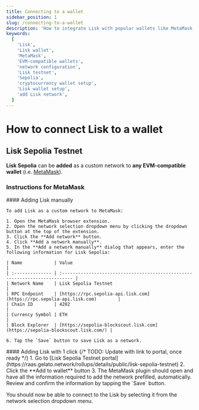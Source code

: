 ```yaml
---
title: Connecting to a wallet
sidebar_position: 1
slug: /connecting-to-a-wallet
description: 'How to integrate Lisk with popular wallets like MetaMask.'
keywords:
  [
    'Lisk',
    'Lisk wallet',
    'MetaMask',
    'EVM-compatible wallets',
    'network configuration',
    'Lisk testnet',
    'Sepolia',
    'cryptocurrency wallet setup',
    'Lisk wallet setup',
    'add Lisk network',
  ]
---
```



# How to connect Lisk to a wallet

## Lisk Sepolia Testnet

**Lisk Sepolia** can be **added** as a custom network to **any EVM-compatible wallet** (i.e. [MetaMask](https://metamask.io/)).

### Instructions for MetaMask

<Tabs>
  <TabItem value="manual" label="Adding Lisk manually" default>
    #### Adding Lisk manually

    To add Lisk as a custom network to MetaMask:

    1. Open the MetaMask browser extension.
    2. Open the network selection dropdown menu by clicking the dropdown button at the top of the extension.
    3. Click the **Add network** button.
    4. Click **Add a network manually**.
    5. In the **Add a network manually** dialog that appears, enter the following information for Lisk Sepolia:

    | Name            | Value                                                                       |
    | :-------------- | :-------------------------------------------------------------------------- |
    | Network Name    | Lisk Sepolia Testnet                                                        |
    | RPC Endpoint    | [https://rpc.sepolia-api.lisk.com](https://rpc.sepolia-api.lisk.com)        |
    | Chain ID        | 4202                                                                        |
    | Currency Symbol | ETH                                                                         |
    | Block Explorer  | [https://sepolia-blockscout.lisk.com](https://sepolia-blockscout.lisk.com/) |

    6. Tap the `Save` button to save Lisk as a network.
  </TabItem>
  <TabItem value="1click" label="1-Click solution">
    #### Adding Lisk with 1 click
    {/* TODO: Update with link to portal, once ready */}
    1. Go to [Lisk Sepolia Testnet portal](https://raas.gelato.network/rollups/details/public/lisk-sepolia-testnet)
    2. Click the **Add to wallet** button
    3. The MetaMask plugin should open and have all the information required to add the network prefilled, automatically.
    Review and confirm the information by tapping the `Save` button.
  </TabItem>
</Tabs>

You should now be able to connect to the Lisk by selecting it from the network selection dropdown menu.






